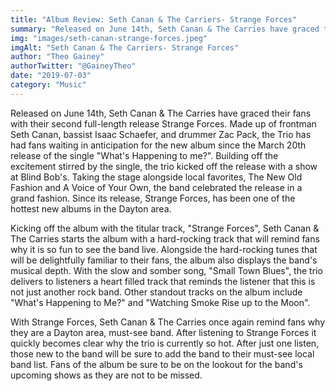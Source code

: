 ```yaml
---
title: "Album Review: Seth Canan & The Carriers- Strange Forces"
summary: "Released on June 14th, Seth Canan & The Carries have graced their fans with their second full-length release Strange Forces."
img: "images/seth-canan-strange-forces.jpeg"
imgAlt: "Seth Canan & The Carriers- Strange Forces"
author: "Theo Gainey"
authorTwitter: "@GaineyTheo"
date: "2019-07-03"
category: "Music"
---
```


Released on June 14th, Seth Canan & The Carries have graced their fans with their second full-length release Strange Forces. Made up of frontman Seth Canan, bassist Isaac Schaefer, and drummer Zac Pack, the Trio has had fans waiting in anticipation for the new album since the March 20th release of the single "What's Happening to me?". Building off the excitement stirred by the single, the trio kicked off the release with a show at Blind Bob's. Taking the stage alongside local favorites, The New Old Fashion and A Voice of Your Own, the band celebrated the release in a grand fashion. Since its release, Strange Forces, has been one of the hottest new albums in the Dayton area.

Kicking off the album with the titular track, "Strange Forces", Seth Canan & The Carries starts the album with a hard-rocking track that will remind fans why it is so fun to see the band live. Alongside the hard-rocking tunes that will be delightfully familiar to their fans, the album also displays the band's musical depth. With the slow and somber song, "Small Town Blues", the trio delivers to listeners a heart filled track that reminds the listener that this is not just another rock band. Other standout tracks on the album include "What's Happening to Me?" and "Watching Smoke Rise up to the Moon".

With Strange Forces, Seth Canan & The Carries once again remind fans why they are a Dayton area, must-see band. After listening to Strange Forces it quickly becomes clear why the trio is currently so hot. After just one listen, those new to the band will be sure to add the band to their must-see local band list. Fans of the album be sure to be on the lookout for the band's upcoming shows as they are not to be missed.
